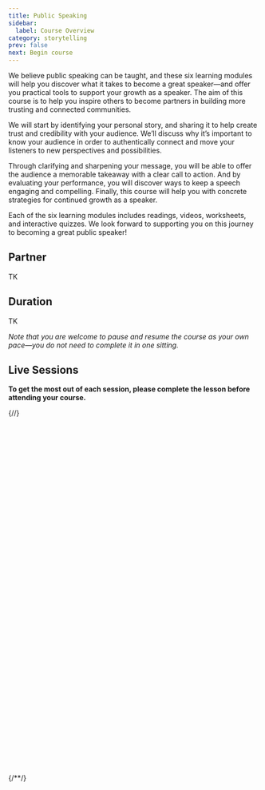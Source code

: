 ```yaml
---
title: Public Speaking
sidebar:
  label: Course Overview
category: storytelling
prev: false
next: Begin course
---
```


We believe public speaking can be taught, and these six learning modules will help you discover what it takes to become a great speaker—and offer you practical tools to support your growth as a speaker. The aim of this course is to help you inspire others to become partners in building more trusting and connected communities.

We will start by identifying your personal story, and sharing it to help create trust and credibility with your audience. We’ll discuss why it’s important to know your audience in order to authentically connect and move your listeners to new perspectives and possibilities.

Through clarifying and sharpening your message, you will be able to offer the audience a memorable takeaway with a clear call to action. And by evaluating your performance, you will discover ways to keep a speech engaging and compelling. Finally, this course will help you with concrete strategies for continued growth as a speaker. 
 
Each of the six learning modules includes readings, videos, worksheets, and interactive quizzes. We look forward to supporting you on this journey to becoming a great public speaker! 


## Partner

TK

## Duration

TK

_Note that you are welcome to pause and resume the course as your own pace—you do not need to complete it in one sitting._

## Live Sessions

**To get the most out of each session, please complete the lesson before attending your course.**

{/*<!-- Calendly inline widget begin -->*/}
<div class="calendly-inline-widget" data-url="https://calendly.com/weareweavers/public-speaking-trainings?hide_event_type_details=1&hide_gdpr_banner=1" style="min-width:320px;height:700px;"></div>
<script type="text/javascript" src="https://assets.calendly.com/assets/external/widget.js" async></script>
{/*<!-- Calendly inline widget end -->*/}
